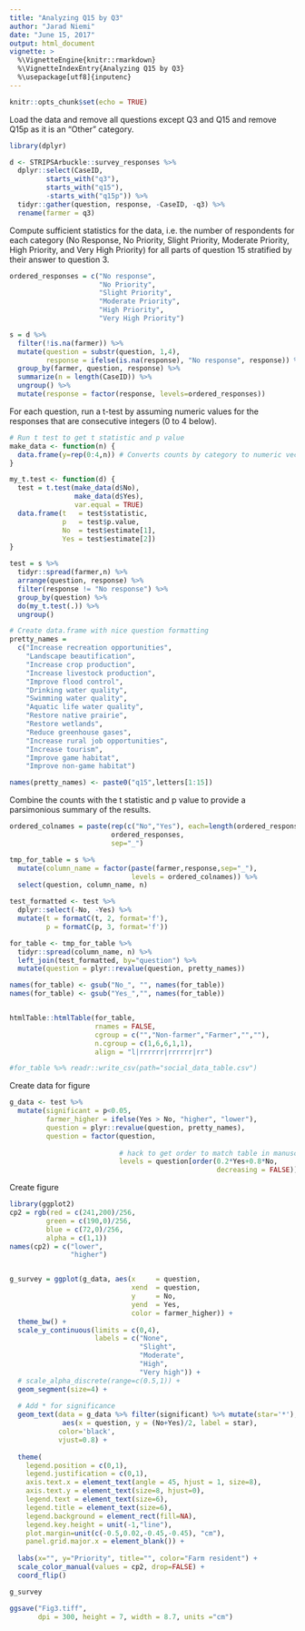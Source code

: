 ```yaml
---
title: "Analyzing Q15 by Q3"
author: "Jarad Niemi"
date: "June 15, 2017"
output: html_document
vignette: >
  %\VignetteEngine{knitr::rmarkdown}
  %\VignetteIndexEntry{Analyzing Q15 by Q3}
  %\usepackage[utf8]{inputenc}
---
```


```r
knitr::opts_chunk$set(echo = TRUE)
```

Load the data and remove all questions except Q3 and Q15 and remove Q15p as it
is an "Other" category. 

```r
library(dplyr)

d <- STRIPSArbuckle::survey_responses %>% 
  dplyr::select(CaseID,
         starts_with("q3"), 
         starts_with("q15"),
         -starts_with("q15p")) %>%
  tidyr::gather(question, response, -CaseID, -q3) %>%
  rename(farmer = q3)
```

Compute sufficient statistics for the data, i.e. the number of respondents for 
each category (No Response, No Priority, Slight Priority, Moderate Priority, 
High Priority, and Very High Priority) for all parts of question 15 stratified
by their answer to question 3. 

```r
ordered_responses = c("No response",
                      "No Priority",
                      "Slight Priority",
                      "Moderate Priority",
                      "High Priority",
                      "Very High Priority")

s = d %>%
  filter(!is.na(farmer)) %>%
  mutate(question = substr(question, 1,4),
         response = ifelse(is.na(response), "No response", response)) %>%
  group_by(farmer, question, response) %>%
  summarize(n = length(CaseID)) %>%
  ungroup() %>%
  mutate(response = factor(response, levels=ordered_responses))
```

For each question, run a t-test by assuming numeric values for the responses
that are consecutive integers (0 to 4 below). 

```r
# Run t test to get t statistic and p value
make_data <- function(n) {
  data.frame(y=rep(0:4,n)) # Converts counts by category to numeric vector
}

my_t.test <- function(d) {
  test = t.test(make_data(d$No),
                make_data(d$Yes),
                var.equal = TRUE)
  data.frame(t   = test$statistic,
             p   = test$p.value,
             No  = test$estimate[1],
             Yes = test$estimate[2])
}

test = s %>%
  tidyr::spread(farmer,n) %>%
  arrange(question, response) %>%
  filter(response != "No response") %>%
  group_by(question) %>%
  do(my_t.test(.)) %>%
  ungroup() 
```

```r
# Create data.frame with nice question formatting
pretty_names = 
  c("Increase recreation opportunities",
    "Landscape beautification",
    "Increase crop production",
    "Increase livestock production",
    "Improve flood control",
    "Drinking water quality",
    "Swimming water quality",
    "Aquatic life water quality",
    "Restore native prairie",
    "Restore wetlands",
    "Reduce greenhouse gases",
    "Increase rural job opportunities",
    "Increase tourism",
    "Improve game habitat",
    "Improve non-game habitat")

names(pretty_names) <- paste0("q15",letters[1:15])
```


Combine the counts with the t statistic and p value to provide a parsimonious 
summary of the results. 

```r
ordered_colnames = paste(rep(c("No","Yes"), each=length(ordered_responses)), 
                         ordered_responses,
                         sep="_")

tmp_for_table = s %>%
  mutate(column_name = factor(paste(farmer,response,sep="_"), 
                              levels = ordered_colnames)) %>%
  select(question, column_name, n) 

test_formatted <- test %>%
  dplyr::select(-No, -Yes) %>%
  mutate(t = formatC(t, 2, format='f'),
         p = formatC(p, 3, format='f'))

for_table <- tmp_for_table %>%
  tidyr::spread(column_name, n) %>%
  left_join(test_formatted, by="question") %>%
  mutate(question = plyr::revalue(question, pretty_names))

names(for_table) <- gsub("No_", "", names(for_table))
names(for_table) <- gsub("Yes_","", names(for_table))


htmlTable::htmlTable(for_table,
                     rnames = FALSE,
                     cgroup = c("","Non-farmer","Farmer","",""),
                     n.cgroup = c(1,6,6,1,1),
                     align = "l|rrrrrr|rrrrrr|rr")

#for_table %>% readr::write_csv(path="social_data_table.csv")
```

Create data for figure
```r
g_data <- test %>% 
  mutate(significant = p<0.05,
         farmer_higher = ifelse(Yes > No, "higher", "lower"),
         question = plyr::revalue(question, pretty_names),
         question = factor(question, 
                           
                           # hack to get order to match table in manuscript
                           levels = question[order(0.2*Yes+0.8*No, 
                                                   decreasing = FALSE)]))
```

Create figure

```r
library(ggplot2)
cp2 = rgb(red = c(241,200)/256, 
         green = c(190,0)/256,
         blue = c(72,0)/256,
         alpha = c(1,1))
names(cp2) = c("lower",
               "higher")


g_survey = ggplot(g_data, aes(x     = question, 
                              xend  = question, 
                              y     = No, 
                              yend  = Yes, 
                              color = farmer_higher)) + 
  theme_bw() +
  scale_y_continuous(limits = c(0,4),
                     labels = c("None",
                                "Slight",
                                "Moderate",
                                "High",
                                "Very high")) +
  # scale_alpha_discrete(range=c(0.5,1)) +
  geom_segment(size=4) + 
  
  # Add * for significance
  geom_text(data = g_data %>% filter(significant) %>% mutate(star='*'),
             aes(x = question, y = (No+Yes)/2, label = star), 
            color='black',
            vjust=0.8) +
  
  theme(
    legend.position = c(0,1),
    legend.justification = c(0,1),
    axis.text.x = element_text(angle = 45, hjust = 1, size=8),
    axis.text.y = element_text(size=8, hjust=0),
    legend.text = element_text(size=6),
    legend.title = element_text(size=6),
    legend.background = element_rect(fill=NA),
    legend.key.height = unit(-1,"line"),
    plot.margin=unit(c(-0.5,0.02,-0.45,-0.45), "cm"),
    panel.grid.major.x = element_blank()) + 
  
  labs(x="", y="Priority", title="", color="Farm resident") +
  scale_color_manual(values = cp2, drop=FALSE) + 
  coord_flip()

g_survey

ggsave("Fig3.tiff",
       dpi = 300, height = 7, width = 8.7, units ="cm")
```
